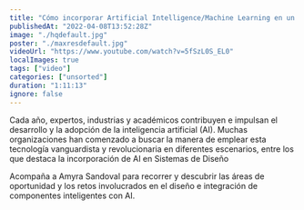 ```yaml
---
title: "Cómo incorporar Artificial Intelligence/Machine Learning en un Sistema de Diseño"
publishedAt: "2022-04-08T13:52:28Z"
image: "./hqdefault.jpg"
poster: "./maxresdefault.jpg"
videoUrl: "https://www.youtube.com/watch?v=5fSzL0S_EL0"
localImages: true
tags: ["video"]
categories: ["unsorted"]
duration: "1:11:13"
ignore: false
---
```

Cada año, expertos, industrias y académicos contribuyen e impulsan el desarrollo y la adopción de la inteligencia artificial (AI). Muchas organizaciones han comenzado a buscar la manera de emplear esta tecnología vanguardista y revolucionaria en diferentes escenarios, entre los que destaca la incorporación de AI en Sistemas de Diseño

Acompaña a Amyra Sandoval para recorrer y descubrir las áreas de oportunidad y los retos involucrados en el diseño e integración de componentes inteligentes con AI.
